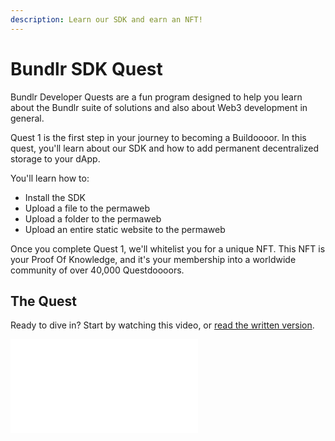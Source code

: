 ```yaml
---
description: Learn our SDK and earn an NFT!
---
```


# Bundlr SDK Quest

Bundlr Developer Quests are a fun program designed to help you learn about the Bundlr suite of solutions and also about Web3 development in general.

Quest 1 is the first step in your journey to becoming a Buildoooor. In this quest, you'll learn about our SDK and how to add permanent decentralized storage to your dApp.

You'll learn how to:

-   Install the SDK
-   Upload a file to the permaweb
-   Upload a folder to the permaweb
-   Upload an entire static website to the permaweb

Once you complete Quest 1, we'll whitelist you for a unique NFT. This NFT is your Proof Of Knowledge, and it's your membership into a worldwide community of over 40,000 Questdoooors.

## The Quest

Ready to dive in? Start by watching this video, or [read the written version](/hands-on/tutorials/bundlr-sdk).

<div
	className="video mt-5"
	style={{
		position: "relative",
		paddingBottom: "56.25%" /* 16:9 */,
		paddingTop: 25,
		height: 0,
	}}
>
	<iframe
		style={{
			position: "absolute",
			top: 0,
			left: 0,
			width: "80%",
			height: "80%",
		}}
		src={`https://www.youtube.com/embed/Wxfyd0veaEc`}
		frameBorder="0"
	/>
</div>

If you’re new to Web3 development, you may also want to watch our Web3 wallets video to help
get set up with MetaMask.

<div
	className="video mt-5"
	style={{
		position: "relative",
		paddingBottom: "56.25%" /* 16:9 */,
		paddingTop: 25,
		height: 0,
	}}
>
	<iframe
		style={{
			position: "absolute",
			top: 0,
			left: 0,
			width: "80%",
			height: "80%",
		}}
		src={`https://www.youtube.com/embed/OSRfgDoVQew`}
		frameBorder="0"
	/>
</div>

Once you’re done, [answer this short five-question quiz](https://forms.gle/VUv81Sbx6a1nPvNRA)
about our SDK we will whitelist you for an NFT. You'll receive an email once the NFT is ready.

LFB 🚀
